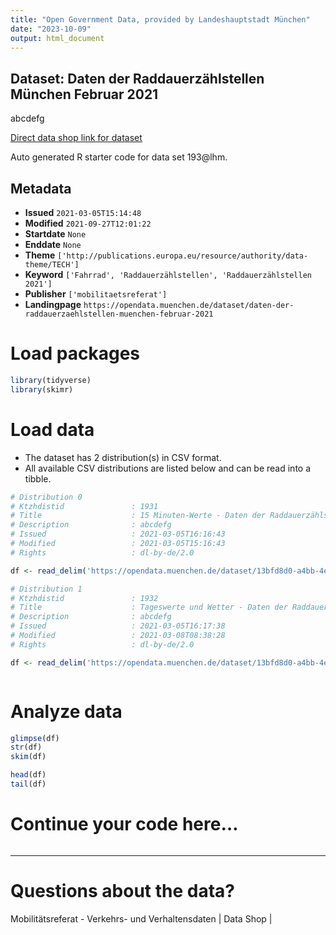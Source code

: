 ```yaml
---
title: "Open Government Data, provided by Landeshauptstadt München"
date: "2023-10-09"
output: html_document
---
```


## Dataset: Daten der Raddauerzählstellen München Februar 2021

abcdefg

[Direct data shop link for dataset](https://opendata.muenchen.de/dataset/daten-der-raddauerzaehlstellen-muenchen-februar-2021)

Auto generated R starter code for data set 193@lhm.

## Metadata

- **Issued** `2021-03-05T15:14:48`
- **Modified** `2021-09-27T12:01:22`
- **Startdate** `None`
- **Enddate** `None`
- **Theme** `['http://publications.europa.eu/resource/authority/data-theme/TECH']`
- **Keyword** `['Fahrrad', 'Raddauerzählstellen', 'Raddauerzählstellen 2021']`
- **Publisher** `['mobilitaetsreferat']`
- **Landingpage** `https://opendata.muenchen.de/dataset/daten-der-raddauerzaehlstellen-muenchen-februar-2021`


# Load packages

```r

library(tidyverse)
library(skimr)

```

# Load data

-   The dataset has 2 distribution(s) in CSV format.
-   All available CSV distributions are listed below and can be read into a tibble.

```r

# Distribution 0
# Ktzhdistid               : 1931
# Title                    : 15 Minuten-Werte - Daten der Raddauerzählstellen München Februar 2021
# Description              : abcdefg
# Issued                   : 2021-03-05T16:16:43
# Modified                 : 2021-03-05T15:16:43
# Rights                   : dl-by-de/2.0

df <- read_delim('https://opendata.muenchen.de/dataset/13bfd8d0-a4bb-4e90-b4b3-75248f46ab4c/resource/8e509be2-ddfc-41f0-ba3f-f4c2228d041e/download/rad20210215min.csv')

# Distribution 1
# Ktzhdistid               : 1932
# Title                    : Tageswerte und Wetter - Daten der Raddauerzählstellen München Februar 2021
# Description              : abcdefg
# Issued                   : 2021-03-05T16:17:38
# Modified                 : 2021-03-08T08:38:28
# Rights                   : dl-by-de/2.0

df <- read_delim('https://opendata.muenchen.de/dataset/13bfd8d0-a4bb-4e90-b4b3-75248f46ab4c/resource/52ce7abb-4410-47a4-8b1c-812e7387bccc/download/rad202102tage.csv')



```

# Analyze data

```r

glimpse(df)
str(df)
skim(df)

head(df)
tail(df)

```

# Continue your code here...

```r

```

------------------------------------------------------------------------

# Questions about the data?

Mobilitätsreferat - Verkehrs- und Verhaltensdaten | Data Shop | 
